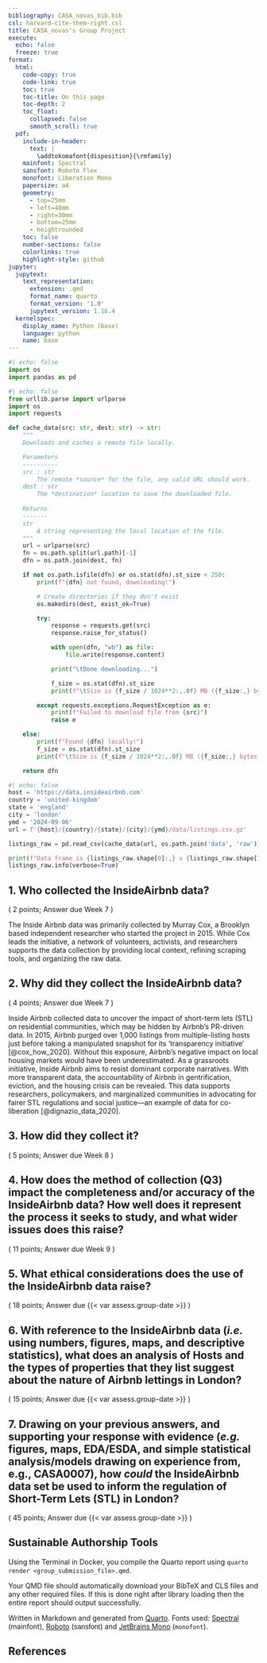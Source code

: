 ```yaml
---
bibliography: CASA_novas_bib.bib
csl: harvard-cite-them-right.csl
title: CASA_novas's Group Project
execute:
  echo: false
  freeze: true
format:
  html:
    code-copy: true
    code-link: true
    toc: true
    toc-title: On this page
    toc-depth: 2
    toc_float:
      collapsed: false
      smooth_scroll: true
  pdf:
    include-in-header:
      text: |
        \addtokomafont{disposition}{\rmfamily}
    mainfont: Spectral
    sansfont: Roboto Flex
    monofont: Liberation Mono
    papersize: a4
    geometry:
      - top=25mm
      - left=40mm
      - right=30mm
      - bottom=25mm
      - heightrounded
    toc: false
    number-sections: false
    colorlinks: true
    highlight-style: github
jupyter:
  jupytext:
    text_representation:
      extension: .qmd
      format_name: quarto
      format_version: '1.0'
      jupytext_version: 1.16.4
  kernelspec:
    display_name: Python (base)
    language: python
    name: base
---
```


```python
#| echo: false
import os
import pandas as pd
```

```python
#| echo: false
from urllib.parse import urlparse
import os
import requests  

def cache_data(src: str, dest: str) -> str:
    """
    Downloads and caches a remote file locally.

    Parameters
    ----------
    src : str
        The remote *source* for the file, any valid URL should work.
    dest : str
        The *destination* location to save the downloaded file.
        
    Returns
    -------
    str
        A string representing the local location of the file.
    """
    url = urlparse(src)
    fn = os.path.split(url.path)[-1]
    dfn = os.path.join(dest, fn)

    if not os.path.isfile(dfn) or os.stat(dfn).st_size < 250:
        print(f"{dfn} not found, downloading!")

        # Create directories if they don't exist
        os.makedirs(dest, exist_ok=True)

        try:
            response = requests.get(src)
            response.raise_for_status()  

            with open(dfn, "wb") as file:
                file.write(response.content)

            print("\tDone downloading...")

            f_size = os.stat(dfn).st_size
            print(f"\tSize is {f_size / 1024**2:,.0f} MB ({f_size:,} bytes)")

        except requests.exceptions.RequestException as e:
            print(f"Failed to download file from {src}")
            raise e

    else:
        print(f"Found {dfn} locally!")
        f_size = os.stat(dfn).st_size
        print(f"\tSize is {f_size / 1024**2:,.0f} MB ({f_size:,} bytes)")

    return dfn
```
```python
#| echo: false
host = 'https://data.insideairbnb.com'
country = 'united-kingdom'
state = 'england'
city = 'london'
ymd = '2024-09-06'
url = f'{host}/{country}/{state}/{city}/{ymd}/data/listings.csv.gz'

listings_raw = pd.read_csv(cache_data(url, os.path.join('data', 'raw')))

print(f"Data frame is {listings_raw.shape[0]:,} x {listings_raw.shape[1]}")
listings_raw.info(verbose=True)
```


## 1. Who collected the InsideAirbnb data?

::: {.duedate}

( 2 points; Answer due Week 7 )

The Inside Airbnb data was primarily collected by Murray Cox, a Brooklyn based independent researcher who started the project in 2015. While Cox leads the initiative, a network of volunteers, activists, and researchers supports the data collection by providing local context, refining scraping tools, and organizing the raw data.

:::


## 2. Why did they collect the InsideAirbnb data?

::: {.duedate}

( 4 points; Answer due Week 7 )

Inside Airbnb collected data to uncover the impact of short-term lets (STL) on residential communities, which may be hidden by Airbnb’s PR-driven data. In 2015, Airbnb purged over 1,000 listings from multiple-listing hosts just before taking a manipulated snapshot for its ‘transparency initiative’ [@cox_how_2020]. Without this exposure, Airbnb’s negative impact on local housing markets would have been underestimated. As a grassroots initiative, Inside Airbnb aims to resist dominant corporate narratives. With more transparent data, the accountability of Airbnb in gentrification, eviction, and the housing crisis can be revealed. This data supports researchers, policymakers, and marginalized communities in advocating for fairer STL regulations and social justice—an example of data for co-liberation [@dignazio_data_2020].

:::


## 3. How did they collect it?

::: {.duedate}

( 5 points; Answer due Week 8 )

:::

## 4. How does the method of collection (Q3) impact the completeness and/or accuracy of the InsideAirbnb data? How well does it represent the process it seeks to study, and what wider issues does this raise?

::: {.duedate}

( 11 points; Answer due Week 9 )

:::

## 5. What ethical considerations does the use of the InsideAirbnb data raise? 

::: {.duedate}

( 18 points; Answer due {{< var assess.group-date >}} )

:::

## 6. With reference to the InsideAirbnb data (*i.e.* using numbers, figures, maps, and descriptive statistics), what does an analysis of Hosts and the types of properties that they list suggest about the nature of Airbnb lettings in London? 

::: {.duedate}

( 15 points; Answer due {{< var assess.group-date >}} )

:::

## 7. Drawing on your previous answers, and supporting your response with evidence (*e.g.* figures, maps, EDA/ESDA, and simple statistical analysis/models drawing on experience from, e.g., CASA0007), how *could* the InsideAirbnb data set be used to inform the regulation of Short-Term Lets (STL) in London? 

::: {.duedate}

( 45 points; Answer due {{< var assess.group-date >}} )

:::

## Sustainable Authorship Tools

Using the Terminal in Docker, you compile the Quarto report using `quarto render <group_submission_file>.qmd`.

Your QMD file should automatically download your BibTeX and CLS files and any other required files. If this is done right after library loading then the entire report should output successfully.

Written in Markdown and generated from [Quarto](https://quarto.org/). Fonts used: [Spectral](https://fonts.google.com/specimen/Spectral) (mainfont), [Roboto](https://fonts.google.com/specimen/Roboto) (<span style="font-family:Sans-Serif;">sansfont</span>) and [JetBrains Mono](https://fonts.google.com/specimen/JetBrains%20Mono) (`monofont`). 

## References
